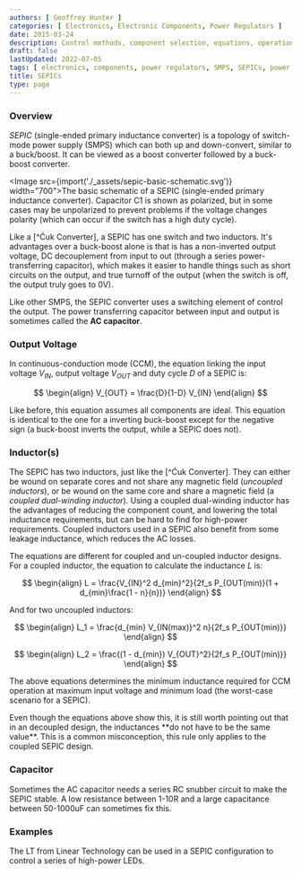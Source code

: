 ```yaml
---
authors: [ Geoffrey Hunter ]
categories: [ Electronics, Electronic Components, Power Regulators ]
date: 2015-03-24
description: Control methods, component selection, equations, operation modes, schematics, examples and more info on SEPICs.
draft: false
lastUpdated: 2022-07-05
tags: [ electronics, components, power regulators, SMPS, SEPICs, power electronics, inductor, capacitor, regulation, control methods, constant frequency, current-mode, SNVA555, PCM, peak current mode, CCM, constant current mode ]
title: SEPICs
type: page
---
```



### Overview

_SEPIC_ (single-ended primary inductance converter) is a topology of switch-mode power supply (SMPS) which can both up and down-convert, similar to a buck/boost. It can be viewed as a boost converter followed by a buck-boost converter.

<Image src={import('./_assets/sepic-basic-schematic.svg')} width="700">The basic schematic of a SEPIC (single-ended primary inductance converter). Capacitor C1 is shown as polarized, but in some cases may be unpolarized to prevent problems if the voltage changes polarity (which can occur if the switch has a high duty cycle).</Image>

Like a [^Ćuk Converter], a SEPIC has one switch and two inductors. It's advantages over a buck-boost alone is that is has a non-inverted output voltage, DC decouplement from input to out (through a series power-transferring capacitor), which makes it easier to handle things such as short circuits on the output, and true turnoff of the output (when the switch is off, the output truly goes to 0V).

Like other SMPS, the SEPIC converter uses a switching element of control the output. The power transferring capacitor between input and output is sometimes called the **AC capacitor**.

### Output Voltage

In continuous-conduction mode (CCM), the equation linking the input voltage $V_{IN}$, output voltage $V_{OUT}$ and duty cycle $D$ of a SEPIC is:

$$
\begin{align}
V_{OUT} = \frac{D}{1-D} V_{IN}
\end{align}
$$

Like before, this equation assumes all components are ideal. This equation is identical to the one for a inverting buck-boost except for the negative sign (a buck-boost inverts the output, while a SEPIC does not).

### Inductor(s)

The SEPIC has two inductors, just like the [^Ćuk Converter]. They can either be wound on separate cores and not share any magnetic field (_uncoupled inductors_), or be wound on the same core and share a magnetic field (a _coupled dual-winding inductor_). Using a coupled dual-winding inductor has the advantages of reducing the component count, and lowering the total inductance requirements, but can be hard to find for high-power requirements. Coupled inductors used in a SEPIC also benefit from some leakage inductance, which reduces the AC losses.

The equations are different for coupled and un-coupled inductor designs. For a coupled inductor, the equation to calculate the inductance $L$ is:

$$
\begin{align}
L = \frac{V_{IN}^2 d_{min}^2}{2f_s P_{OUT(min)}(1 + d_{min}\frac{1 - n}{n})}
\end{align}
$$

And for two uncoupled inductors:

$$
\begin{align}
L_1 = \frac{d_{min} V_{IN(max)}^2 n}{2f_s P_{OUT(min)}}
\end{align}
$$

$$
\begin{align}
L_2 = \frac{(1 - d_{min}) V_{OUT}^2}{2f_s P_{OUT(min)}}
\end{align}
$$

The above equations determines the minimum inductance required for CCM operation at maximum input voltage and minimum load (the worst-case scenario for a SEPIC).

<Aside type="note">
Even though the equations above show this, it is still worth pointing out that in an decoupled design, the inductances **do not have to be the same value**. This is a common misconception, this rule only applies to the coupled SEPIC design.
</Aside>

### Capacitor

Sometimes the AC capacitor needs a series RC snubber circuit to make the SEPIC stable. A low resistance between 1-10R and a large capacitance between 50-1000uF can sometimes fix this.

### Examples

The LT from Linear Technology can be used in a SEPIC configuration to control a series of high-power LEDs.
